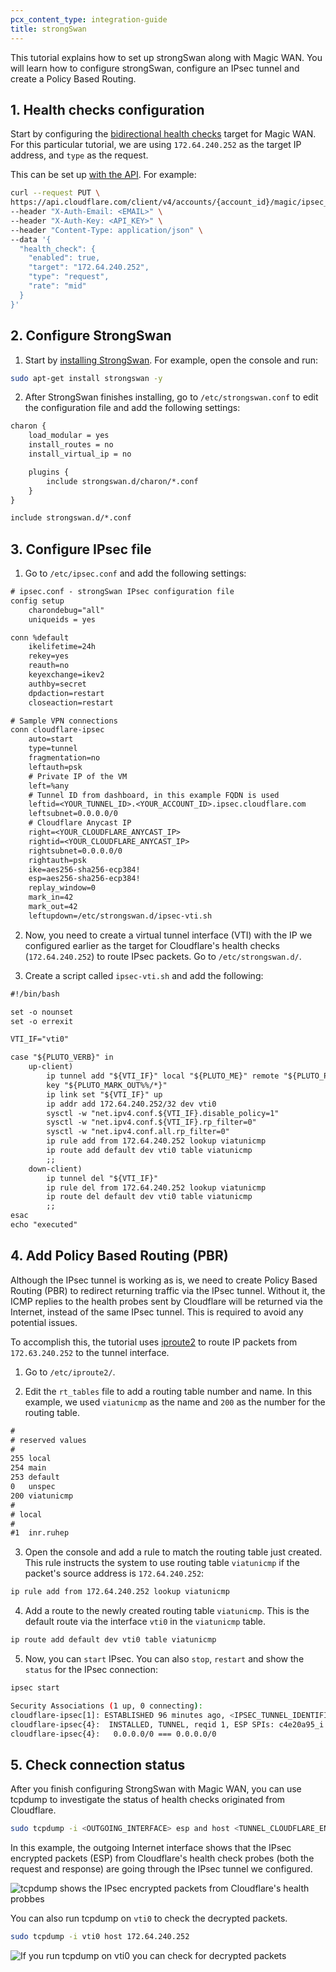 ```yaml
---
pcx_content_type: integration-guide
title: strongSwan
---
```


This tutorial explains how to set up strongSwan along with Magic WAN. You will learn how to configure strongSwan, configure an IPsec tunnel and create a Policy Based Routing.

## 1. Health checks configuration

Start by configuring the [bidirectional health checks](/magic-wan/configuration/manually/how-to/configure-tunnels/#add-tunnels) target for Magic WAN. For this particular tutorial, we are using `172.64.240.252` as the target IP address, and `type` as the request.

This can be set up [with the API](/api/resources/magic_transit/subresources/ipsec_tunnels/methods/update/). For example:

```bash
curl --request PUT \
https://api.cloudflare.com/client/v4/accounts/{account_id}/magic/ipsec_tunnels/{tunnel_id} \
--header "X-Auth-Email: <EMAIL>" \
--header "X-Auth-Key: <API_KEY>" \
--header "Content-Type: application/json" \
--data '{
  "health_check": {
    "enabled": true,
    "target": "172.64.240.252",
    "type": "request",
    "rate": "mid"
  }
}'
```

## 2. Configure StrongSwan

1. Start by [installing StrongSwan](https://docs.strongswan.org/docs/5.9/install/install.html). For example, open the console and run:

```sh
sudo apt-get install strongswan -y
```

2. After StrongSwan finishes installing, go to `/etc/strongswan.conf` to edit the configuration file and add the following settings:

```txt
charon {
    load_modular = yes
    install_routes = no
    install_virtual_ip = no

    plugins {
        include strongswan.d/charon/*.conf
    }
}

include strongswan.d/*.conf
```

## 3. Configure IPsec file

1. Go to `/etc/ipsec.conf` and add the following settings:

```txt
# ipsec.conf - strongSwan IPsec configuration file
config setup
    charondebug="all"
    uniqueids = yes

conn %default
    ikelifetime=24h
    rekey=yes
    reauth=no
    keyexchange=ikev2
    authby=secret
    dpdaction=restart
    closeaction=restart

# Sample VPN connections
conn cloudflare-ipsec
    auto=start
    type=tunnel
    fragmentation=no
    leftauth=psk
    # Private IP of the VM
    left=%any
    # Tunnel ID from dashboard, in this example FQDN is used
    leftid=<YOUR_TUNNEL_ID>.<YOUR_ACCOUNT_ID>.ipsec.cloudflare.com
    leftsubnet=0.0.0.0/0
    # Cloudflare Anycast IP
    right=<YOUR_CLOUDFLARE_ANYCAST_IP>
    rightid=<YOUR_CLOUDFLARE_ANYCAST_IP>
    rightsubnet=0.0.0.0/0
    rightauth=psk
    ike=aes256-sha256-ecp384!
    esp=aes256-sha256-ecp384!
    replay_window=0
    mark_in=42
    mark_out=42
    leftupdown=/etc/strongswan.d/ipsec-vti.sh
```

2. Now, you need to create a virtual tunnel interface (VTI) with the IP we configured earlier as the target for Cloudflare's health checks (`172.64.240.252`) to route IPsec packets. Go to `/etc/strongswan.d/`.

3. Create a script called `ipsec-vti.sh` and add the following:

```txt
#!/bin/bash

set -o nounset
set -o errexit

VTI_IF="vti0"

case "${PLUTO_VERB}" in
    up-client)
        ip tunnel add "${VTI_IF}" local "${PLUTO_ME}" remote "${PLUTO_PEER}" mode vti \
        key "${PLUTO_MARK_OUT%%/*}"
        ip link set "${VTI_IF}" up
        ip addr add 172.64.240.252/32 dev vti0
        sysctl -w "net.ipv4.conf.${VTI_IF}.disable_policy=1"
        sysctl -w "net.ipv4.conf.${VTI_IF}.rp_filter=0"
        sysctl -w "net.ipv4.conf.all.rp_filter=0"
        ip rule add from 172.64.240.252 lookup viatunicmp
        ip route add default dev vti0 table viatunicmp
        ;;
    down-client)
        ip tunnel del "${VTI_IF}"
        ip rule del from 172.64.240.252 lookup viatunicmp
        ip route del default dev vti0 table viatunicmp
        ;;
esac
echo "executed"
```

## 4. Add Policy Based Routing (PBR)

Although the IPsec tunnel is working as is, we need to create Policy Based Routing (PBR) to redirect returning traffic via the IPsec tunnel. Without it, the ICMP replies to the health probes sent by Cloudflare will be returned via the Internet, instead of the same IPsec tunnel. This is required to avoid any potential issues.

To accomplish this, the tutorial uses [iproute2](https://en.wikipedia.org/wiki/Iproute2) to route IP packets from `172.63.240.252` to the tunnel interface.

1. Go to `/etc/iproute2/`.

2. Edit the `rt_tables` file to add a routing table number and name. In this example, we used `viatunicmp` as the name and `200` as the number for the routing table.

```txt
#
# reserved values
#
255 local
254 main
253 default
0   unspec
200 viatunicmp
#
# local
#
#1  inr.ruhep
```

3. Open the console and add a rule to match the routing table just created. This rule instructs the system to use routing table `viatunicmp` if the packet's source address is `172.64.240.252`:

```sh
ip rule add from 172.64.240.252 lookup viatunicmp
```

4. Add a route to the newly created routing table `viatunicmp`. This is the default route via the interface `vti0` in the `viatunicmp` table.

```sh
ip route add default dev vti0 table viatunicmp
```

5. Now, you can `start` IPsec. You can also `stop`, `restart` and show the `status` for the IPsec connection:

```bash
ipsec start
```

```bash output
Security Associations (1 up, 0 connecting):
cloudflare-ipsec[1]: ESTABLISHED 96 minutes ago, <IPSEC_TUNNEL_IDENTIFIER>.ipsec.cloudflare.com]...162.159.67.88[162.159.67.88]
cloudflare-ipsec{4}:  INSTALLED, TUNNEL, reqid 1, ESP SPIs: c4e20a95_i c5373d00_o
cloudflare-ipsec{4}:   0.0.0.0/0 === 0.0.0.0/0
```

## 5. Check connection status

After you finish configuring StrongSwan with Magic WAN, you can use tcpdump to investigate the status of health checks originated from Cloudflare.

```sh
sudo tcpdump -i <OUTGOING_INTERFACE> esp and host <TUNNEL_CLOUDFLARE_ENDPOINT_IP>
```

In this example, the outgoing Internet interface shows that the IPsec encrypted packets (ESP) from Cloudflare's health check probes (both the request and response) are going through the IPsec tunnel we configured.

![tcpdump shows the IPsec encrypted packets from Cloudflare's health probbes](~/assets/images/magic-wan/third-party/strongswan/ipsec.png)

You can also run tcpdump on `vti0` to check the decrypted packets.

```sh
sudo tcpdump -i vti0 host 172.64.240.252
```

![If you run tcpdump on vti0 you can check for decrypted packets](~/assets/images/magic-wan/third-party/strongswan/tcpdump.png)
